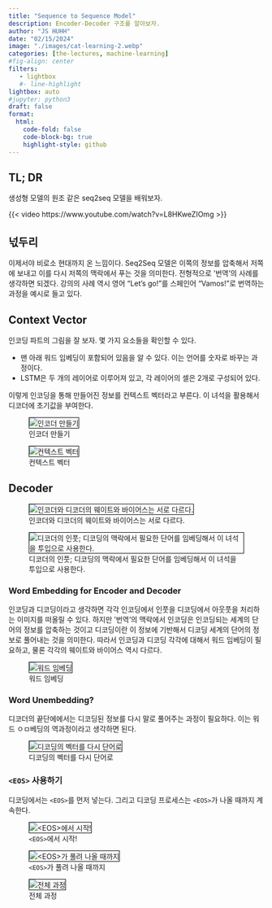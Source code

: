 ```yaml
---
title: "Sequence to Sequence Model" 
description: Encoder-Decoder 구조를 알아보자.
author: "JS HUHH"
date: "02/15/2024"
image: "./images/cat-learning-2.webp"
categories: [the-lectures, machine-learning]
#fig-align: center
filters:
   - lightbox
   #- line-highlight
lightbox: auto
#jupyter: python3
draft: false
format:
  html:
    code-fold: false
    code-block-bg: true
    highlight-style: github
---
```


## TL; DR
생성형 모델의 원조 같은 seq2seq 모델을 배워보자. 

{{< video https://www.youtube.com/watch?v=L8HKweZIOmg >}}

## 넋두리 

이제서야 비로소 현대까지 온 느낌이다. Seq2Seq 모델은 이쪽의 정보를 압축해서 저쪽에 보내고 이를 다시 저쪽의 맥락에서 푸는 것을 의미한다. 전형적으로 '번역'의 사례를 생각하면 되겠다. 강의의 사례 역시 영어 "Let's go!"를 스페인어 "Vamos!"로 번역하는 과정을 예시로 들고 있다. 


## Context Vector

인코딩 파트의 그림을 잘 보자. 몇 가지 요소들을 확인할 수 있다. 

- 맨 아래 워드 임베딩이 포함되어 있음을 알 수 있다. 이는 언어를 숫자로 바꾸는 과정이다. 
- LSTM은 두 개의 레이어로 이루어져 있고, 각 레이어의 셀은 2개로 구성되어 있다. 

이렇게 인코딩을 통해 만들어진 정보를 컨텍스트 벡터라고 부른다. 이 녀석을 활용해서 디코더에 초기값을 부여한다.

::: {layout="[[5, -1, 5]]" layout-valign="bottom"}
![인코더 만들기](./images/seq2seq/01.png){ style="border: 1px solid #000;" }

![컨텍스트 벡터](./images/seq2seq/02.png){ style="border: 1px solid #000;" }
:::

## Decoder 

::: {layout="[[5, -1, 5]]" layout-valign="bottom"}
![인코더와 디코더의 웨이트와 바이어스는 서로 다르다.](./images/seq2seq/03.png){ style="border: 1px solid #000;" }

![디코더의 인풋; 디코딩의 맥락에서 필요한 단어를 임베딩해서 이 녀석을 투입으로 사용한다.](./images/seq2seq/04.png){ style="border: 1px solid #000;" }
:::

### Word Embedding for Encoder and Decoder

인코딩과 디코딩이라고 생각하면 각각 인코딩에서 인풋을 디코딩에서 아웃풋을 처리하는 이미지를 떠올릴 수 있다. 하지만 '번역'의 맥락에서 인코딩은 인코딩되는 세계의 단어의 정보를 압축하는 것이고 디코딩이란 이 정보에 기반해서 디코딩 세계의 단어의 정보로 풀어내는 것을 의미한다. 따라서 인코딩과 디코딩 각각에 대해서 워드 임베딩이 필요하고, 물론 각각의 웨이트와 바이어스 역시 다르다. 

::: {layout="[[-1, 5, -1]]" layout-valign="bottom"}
![워드 임베딩](./images/seq2seq/05.png){ style="border: 1px solid #000;" }
:::

### Word Unembedding? 

디코더의 끝단에에서는 디코딩된 정보를 다시 말로 풀어주는 과정이 필요하다. 이는 워드 ㅇㅁ베딩의 역과정이라고 생각하면 된다. 

::: {layout="[[-1, 5, -1]]" layout-valign="bottom"}
![디코딩의 벡터를 다시 단어로](./images/seq2seq/06.png){ style="border: 1px solid #000;" }
:::


### `<EOS>` 사용하기

디코딩에서는 `<EOS>`를 먼저 넣는다. 그리고 디코딩 프로세스는 `<EOS>`가 나올 때까지 계속한다. 

::: {layout="[[5, -1, 5, -1, 5]]" layout-valign="bottom"}
![`<EOS>`에서 시작!](./images/seq2seq/07.png){ style="border: 1px solid #000;" }

![`<EOS>`가 풀려 나올 때까지](./images/seq2seq/08.png){ style="border: 1px solid #000;" }

![전체 과정](./images/seq2seq/09.png){ style="border: 1px solid #000;" }
:::

